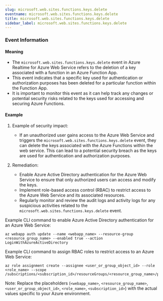 ```yaml
--- 
slug: microsoft.web.sites.functions.keys.delete
eventname: microsoft.web.sites.functions.keys.delete
title: microsoft.web.sites.functions.keys.delete
sidebar_label: microsoft.web.sites.functions.keys.delete
---
```

                       
### Event Information

#### Meaning

- The `microsoft.web.sites.functions.keys.delete` event in Azure Realtime for Azure Web Service refers to the deletion of a key associated with a function in an Azure Function App.
- This event indicates that a specific key used for authentication or authorization purposes has been deleted for a particular function within the Function App.
- It is important to monitor this event as it can help track any changes or potential security risks related to the keys used for accessing and securing Azure Functions.

#### Example

1. Example of security impact: 
   - If an unauthorized user gains access to the Azure Web Service and triggers the `microsoft.web.sites.functions.keys.delete` event, they can delete the keys associated with the Azure Functions within the web service. This can lead to a potential security breach as the keys are used for authentication and authorization purposes.

2. Remediation:
   - Enable Azure Active Directory authentication for the Azure Web Service to ensure that only authorized users can access and modify the keys.
   - Implement role-based access control (RBAC) to restrict access to the Azure Web Service and its associated resources.
   - Regularly monitor and review the audit logs and activity logs for any suspicious activities related to the `microsoft.web.sites.functions.keys.delete` event.

Example CLI command to enable Azure Active Directory authentication for an Azure Web Service:
```
az webapp auth update --name <webapp_name> --resource-group <resource_group_name> --enabled true --action LoginWithAzureActiveDirectory
```

Example CLI command to assign RBAC roles to restrict access to an Azure Web Service:
```
az role assignment create --assignee <user_or_group_object_id> --role <role_name> --scope /subscriptions/<subscription_id>/resourceGroups/<resource_group_name>/providers/Microsoft.Web/sites/<webapp_name>
```

Note: Replace the placeholders (`<webapp_name>`, `<resource_group_name>`, `<user_or_group_object_id>`, `<role_name>`, `<subscription_id>`) with the actual values specific to your Azure environment.


 